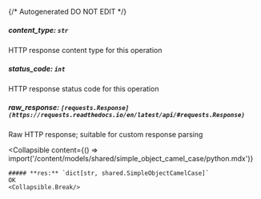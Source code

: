 {/* Autogenerated DO NOT EDIT  */}

##### **content_type:** `str`
HTTP response content type for this operation

##### **status_code:** `int`
HTTP response status code for this operation

##### **raw_response:** `[requests.Response](https://requests.readthedocs.io/en/latest/api/#requests.Response)`
Raw HTTP response; suitable for custom response parsing

<Collapsible
    content={() => import('/content/models/shared/simple_object_camel_case/python.mdx')}
>
    ##### **res:** `dict[str, shared.SimpleObjectCamelCase]`
    OK
    <Collapsible.Break/>
</Collapsible>

